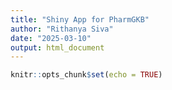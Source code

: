 ```yaml
---
title: "Shiny App for PharmGKB"
author: "Rithanya Siva"
date: "2025-03-10"
output: html_document
---
```


```r
knitr::opts_chunk$set(echo = TRUE)
```

